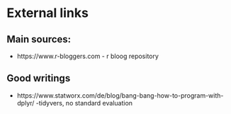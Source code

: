 # External links

## Main sources:
- https://www.r-bloggers.com - r bloog repository


## Good writings
- https://www.statworx.com/de/blog/bang-bang-how-to-program-with-dplyr/ -tidyvers, no standard evaluation
